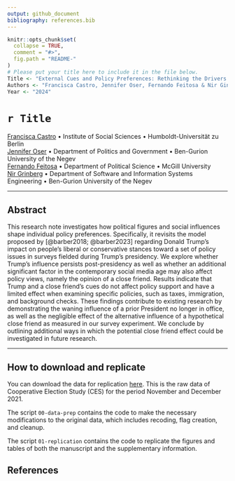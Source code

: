 ```yaml
---
output: github_document
bibliography: references.bib
---
```


<!-- README.md is generated from README.Rmd. Please edit that file -->

```r
knitr::opts_chunk$set(
  collapse = TRUE,
  comment = "#>",
  fig.path = "README-"
)
# Please put your title here to include it in the file below.
Title <- "External Cues and Policy Preferences: Rethinking the Drivers of Policy Positions"
Authors <- "Francisca Castro, Jennifer Oser, Fernando Feitosa & Nir Ginberg"
Year <- "2024"
```

# `r Title`

[Francisca Castro](https://francisca-castro.com/) • Institute of Social Sciences • Humboldt-Universität zu Berlin\
[Jennifer Oser](https://www.jenniferoser.com/) • Department of Politics and Government • Ben-Gurion University of the Negev \
[Fernando Feitosa](https://ferfeitosa.github.io/) • Department of Political Science • McGill University \
[Nir Grinberg](https://www.nirg.net/) • Department of Software and Information Systems Engineering • Ben-Gurion University of the Negev

------------------------------------------------------------------------

## Abstract

This research note investigates how political figures and social influences shape individual policy preferences. Specifically, it revisits the model proposed by [@barber2018; @barber2023] regarding Donald Trump's impact on people's liberal or conservative stances toward a set of policy issues in surveys fielded during Trump's presidency. We explore whether Trump's influence persists post-presidency as well as whether an additional significant factor in the contemporary social media age may also affect policy views, namely the opinion of a close friend. Results indicate that Trump and a close friend's cues do not affect policy support and have a limited effect when examining specific policies, such as taxes, immigration, and background checks. These findings contribute to existing research by demonstrating the waning influence of a prior President no longer in office, as well as the negligible effect of the alternative influence of a hypothetical close friend as measured in our survey experiment. We conclude by outlining additional ways in which the potential close friend effect could be investigated in future research.

------------------------------------------------------------------------

## How to download and replicate

You can download the data for replication [here](https://github.com/frcastrog/erc-paper-policy-preferences/blob/main/CCES21_BGU_OUTPUT.sav). This is the raw data of Cooperative Election Study (CES) for the period November and December 2021.

The script `00-data-prep` contains the code to make the necessary modifications to the original data, which includes recoding, flag creation, and cleanup.

The script `01-replication` contains the code to replicate the figures and tables of both the manuscript and the supplementary information.

## References